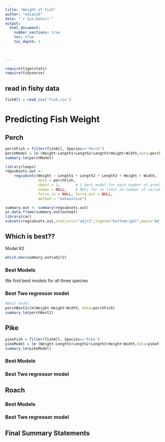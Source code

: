 ```yaml
---
title: "Weight of Fish"
author: "ediaz16"
date: "`r Sys.Date()`"  
output: 
  html_document:
    number_sections: true
    toc: true
    toc_depth: 5

 
    
---
```



```r
require(tigerstats)
require(tidyverse)
```

## read in fishy data
```r
fishAll = read_csv('Fish.csv')
```


# Predicting Fish Weight


## Perch

```r
perchFish = filter(fishAll, Species=='Perch')
perchModel = lm (Weight~Length1+Length2+Length3+Height+Width,data=perchFish)
summary.lm(perchModel)
```

```r
library(leaps)
regsubsets.out <-
    regsubsets(Weight ~ Length1 + Length2 + Length3 + Height + Width,
               data = perchFish,
               nbest = 1,       # 1 best model for each number of predictors
               nvmax = NULL,    # NULL for no limit on number of variables
               force.in = NULL, force.out = NULL,
               method = "exhaustive")

summary.out <- summary(regsubsets.out)
as.data.frame(summary.out$outmat)
library(car)
subsets(regsubsets.out,statistic="adjr2",legend="bottomright",main="Adjusted R^2")
```
  
## Which is best??  

Model #2

```r
which.max(summary.out$adjr2)
```
### Best Models
We find best models for all three species

### Best Two regressor model
```r
#best model
perchBest2=lm(Weight~Height+Width, data=perchFish)
summary.lm(perchBest2)
```





## Pike

```r
pikeFish = filter(fishAll, Species=='Pike')
pikeModel = lm (Weight~Length1+Length2+Length3+Height+Width,data=pikeFish)
summary.lm(pikeModel)
```

### Best Models

### Best Two regressor model

## Roach

### Best Models

### Best Two regressor model

## Final Summary Statements
